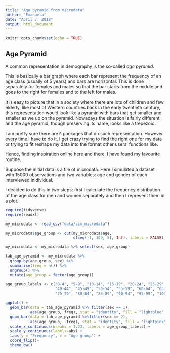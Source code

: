 ```yaml
---
title: "Age pyramid from microdata"
author: "Emanuela"
date: "April 7, 2018"
output: html_document
---
```


```r
knitr::opts_chunk$set(echo = TRUE)
```

## Age Pyramid

A common representation in demography is the so-called _age pyramid_.

This is basically a bar graph where each bar represent the frequency of an age class (usually of 5 years) and bars are horizontal. This is done separately for females and males so that the bar starts from the middle and goes to the right for females and to the left for males. 

It is easy to picture that in a society where there are lots of children and few elderly, like most of Western countries back in the early twentieth century, this representation would look like a pyramid with bars that get smaller and smaller as we up on the pyramid. Nowadays the situation is fairly different and the age pyramid, though preserving its name, looks like a trepezoid.

I am pretty sure there are `R` packages that do such representation. However every time I have to do it, I get crazy trying to find the right one for my data or trying to fit reshape my data into the format other users' functions like.

Hence, finding inspiration online here and there, I have found my favourite routine.

Suppose the initial data is a file of microdata. Here I simulated a dataset with 15000 observations and two variables: age and gender of each interviewed inidividual.

I decided to do this in two steps: first I calculate the frequency distribution of the age class for men and women separately and then I represent them in a plot.


```r

require(tidyverse)
require(readxl)

my_microdata <- read_csv("data/sim_microdata") 

my_microdata$age_group <- cut(my_microdata$age, 
                              c(seq(-1, 109, 5), Inf), labels = FALSE)

my_microdata <- my_microdata %>% select(sex, age_group)

tab_age_pyramid <- my_microdata %>%
  group_by(age_group, sex) %>%
  summarise(freq = n()) %>%
  ungroup() %>%
  mutate(age_gruop = factor(age_group))

age_group_labels <- c("0-4", "5-9", "10-14", "15-19", "20-24", "25-29", "30-34", "35-39", 
                      "40-44", "45-49", "50-54", "55-59", "60-64", "65-69", "70-74", 
                      "75-79", "80-84", "85-89", "90-94", "95-99", "100-104", "105-109", "110+")

ggplot() + 
  geom_bar(data = tab_age_pyramid %>% filter(sex == 1), 
           aes(age_group, freq), stat = "identity", fill = "lightblue", col = "blue") +
  geom_bar(data = tab_age_pyramid %>%filter(sex == 2),  
           aes(age_group, -freq), stat = "identity", fill = "lightpink", col = "hotpink") +
  scale_x_continuous(breaks = 1:23, labels = age_group_labels) +
  scale_y_continuous(labels=abs) +
  labs(y = "Frequency", x = "Age group") + 
  coord_flip()+
  theme_bw() 


```

